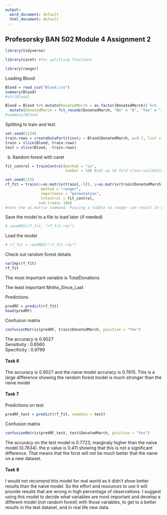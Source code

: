 ---
output:
  word_document: default
  html_document: default
---
## Profesorsky BAN 502 Module 4 Assignment 2  
  


```{r message=FALSE, warning=FALSE}

library(tidyverse)

library(caret) #for splitting functions

library(ranger)
``` 

  
Loading Blood  
```{r}
Blood = read_csv("Blood.csv")
summary(Blood)
#str(Blood)
```
  
```{r}
Blood = Blood %>% mutate(DonatedMarch = as.factor(DonatedMarch)) %>% 
  mutate(DonatedMarch = fct_recode(DonatedMarch, "No" = "0", "Yes" = "1" )) 
#summary(Blood)
```  
  
Splitting to train and test  
```{r}
set.seed(1234)
train.rows = createDataPartition(y = Blood$DonatedMarch, p=0.7, list = FALSE) #70% in training
train = slice(Blood, train.rows) 
test = slice(Blood, -train.rows)
```    
  
  
b. Random forest with caret
```{r}
fit_control = trainControl(method = "cv",
                           number = 10) #set up 10 fold cross-validation

set.seed(123)
rf_fit = train(x=as.matrix(train[,-5]), y=as.matrix(train$DonatedMarch),    
                method = "ranger",  
                importance = "permutation",
                trControl = fit_control,
               num.trees= 100)
#note the as.matrix command. Passing a tibble to ranger can result in warnings.
```

Save the model to a file to load later (if needed)  
```{r}
# saveRDS(rf_fit, "rf_fit.rds")
```

Load the model  
```{r}
# rf_fit = readRDS("rf_fit.rds")
```

Check out random forest details  
```{r}
varImp(rf_fit)
rf_fit
```
  
  
The most  important variable is TotalDonations 
  
The least important Mnths_Since_Last  


Predictions  
```{r}
predRF = predict(rf_fit)
head(predRF)
```

Confusion matrix
```{r}
confusionMatrix(predRF, train$DonatedMarch, positive = "Yes")
```
  
The accuracy is 0.9027   
Sensitivity : 0.6560           
Specificity : 0.9799  
  
#### Task 6  
The accuracy is 0.9027 and the naive model accuracy is 0.7615. This is a large difference showing the random forest model is much stronger than the naive model  
  
  
#### Task 7    
Predictions on test
```{r}
predRF_test = predict(rf_fit, newdata = test)
```

Confusion matrix
```{r}
confusionMatrix(predRF_test, test$DonatedMarch, positive = "Yes")
```
  
The accuracy on the test model is 0.7723, marginaly higher than the naive model (0.7634). the p value is 0.411 showing that this is not a significant difference. That means that the forst will not be much better that the naive on a new dataset.

#### Task 8  
I would not recomend this model for real world as it didn't show better results than the naive model. So the effort and resources to use it will provide results that are wrong in high percentage of observations. I suggest using this model to decide what variables are most important and develop a different model (not random forest) with those variables, to get to a better results in the test dataset, and in real life new data.







